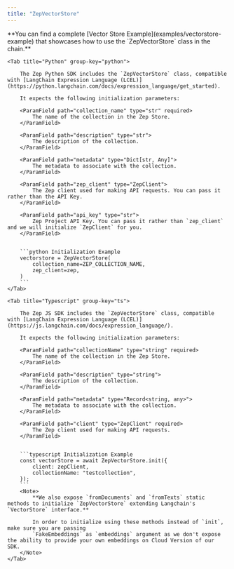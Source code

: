```yaml
---
title: "ZepVectorStore"
---
```


<Note>
  **You can find a complete [Vector Store Example](examples/vectorstore-example) that showcases how to use the
  `ZepVectorStore` class in the chain.**
</Note>

<Tabs group="langchain">

    <Tab title="Python" group-key="python">

        The Zep Python SDK includes the `ZepVectorStore` class, compatible with [LangChain Expression Language (LCEL)](https://python.langchain.com/docs/expression_language/get_started).

        It expects the following initialization parameters:

        <ParamField path="collection_name" type="str" required>
            The name of the collection in the Zep Store.
        </ParamField>

        <ParamField path="description" type="str">
            The description of the collection.
        </ParamField>

        <ParamField path="metadata" type="Dict[str, Any]">
            The metadata to associate with the collection.
        </ParamField>

        <ParamField path="zep_client" type="ZepClient">
            The Zep client used for making API requests. You can pass it rather than the API Key.
        </ParamField>

        <ParamField path="api_key" type="str">
            Zep Project API Key. You can pass it rather than `zep_client` and we will initialize `ZepClient` for you.
        </ParamField>


        ```python Initialization Example
        vectorstore = ZepVectorStore(
            collection_name=ZEP_COLLECTION_NAME,
            zep_client=zep,
        )
        ```
    </Tab>

    <Tab title="Typescript" group-key="ts">

        The Zep JS SDK includes the `ZepVectorStore` class, compatible with [LangChain Expression Language (LCEL)](https://js.langchain.com/docs/expression_language/).

        It expects the following initialization parameters:

        <ParamField path="collectionName" type="string" required>
            The name of the collection in the Zep Store.
        </ParamField>

        <ParamField path="description" type="string">
            The description of the collection.
        </ParamField>

        <ParamField path="metadata" type="Record<string, any>">
            The metadata to associate with the collection.
        </ParamField>

        <ParamField path="client" type="ZepClient" required>
            The Zep client used for making API requests.
        </ParamField>


        ```typescript Initialization Example
        const vectorStore = await ZepVectorStore.init({
            client: zepClient,
            collectionName: "testcollection",
        });
        ```
        <Note>
            **We also expose `fromDocuments` and `fromTexts` static methods to initialize `ZepVectorStore` extending Langchain's `VectorStore` interface.**

            In order to initialize using these methods instead of `init`, make sure you are passing
            `FakeEmbeddings` as `embeddings` argument as we don't expose the ability to provide your own embeddings on Cloud Version of our SDK.
        </Note>
    </Tab>

</Tabs>

